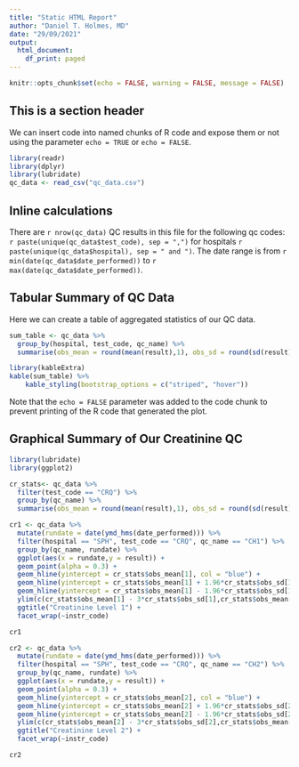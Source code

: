 ```yaml
---
title: "Static HTML Report"
author: "Daniel T. Holmes, MD"
date: "29/09/2021"
output:
  html_document:
    df_print: paged
---
```


```r
knitr::opts_chunk$set(echo = FALSE, warning = FALSE, message = FALSE)
```

## This is a section header

We can insert code into named chunks of R code and expose them or not using the parameter `echo = TRUE` or `echo = FALSE`.

```r
library(readr)
library(dplyr)
library(lubridate)
qc_data <- read_csv("qc_data.csv")
```

## Inline calculations

There are `r nrow(qc_data)` QC results in this file for the following qc codes: `r paste(unique(qc_data$test_code), sep = ",")` for hospitals `r paste(unique(qc_data$hospital), sep = " and ")`. The date range is from `r min(date(qc_data$date_performed))` to `r max(date(qc_data$date_performed))`.

## Tabular Summary of QC Data

Here we can create a table of aggregated statistics of our QC data.

```r
sum_table <- qc_data %>%
  group_by(hospital, test_code, qc_name) %>%
  summarise(obs_mean = round(mean(result),1), obs_sd = round(sd(result),1), obs_cv = round(obs_sd/obs_mean*100, 1), set_mean = round(mean[1],1), set_sd = sd[1], set_cv = round(set_sd/set_mean*100,1))

library(kableExtra)
kable(sum_table) %>%
    kable_styling(bootstrap_options = c("striped", "hover"))
```

Note that the `echo = FALSE` parameter was added to the code chunk to prevent printing of the R code that generated the plot.

## Graphical Summary of Our Creatinine QC

```r
library(lubridate)
library(ggplot2)

cr_stats<- qc_data %>%
  filter(test_code == "CRQ") %>%
  group_by(qc_name) %>%
  summarise(obs_mean = round(mean(result),1), obs_sd = round(sd(result),1), obs_cv = round(obs_sd/obs_mean*100, 1), set_mean = round(mean[1],1), set_sd = sd[1], set_cv = round(set_sd/set_mean*100,1))

cr1 <- qc_data %>%
  mutate(rundate = date(ymd_hms(date_performed))) %>%
  filter(hospital == "SPH", test_code == "CRQ", qc_name == "CH1") %>%
  group_by(qc_name, rundate) %>% 
  ggplot(aes(x = rundate,y = result)) +
  geom_point(alpha = 0.3) +
  geom_hline(yintercept = cr_stats$obs_mean[1], col = "blue") + 
  geom_hline(yintercept = cr_stats$obs_mean[1] + 1.96*cr_stats$obs_sd[1], col = "red", linetype = "dashed") + 
  geom_hline(yintercept = cr_stats$obs_mean[1] - 1.96*cr_stats$obs_sd[1], col = "red", linetype = "dashed") + 
  ylim(c(cr_stats$obs_mean[1] - 3*cr_stats$obs_sd[1],cr_stats$obs_mean[1] + 3*cr_stats$obs_sd[1])) +
  ggtitle("Creatinine Level 1") + 
  facet_wrap(~instr_code)

cr1
```

```r
cr2 <- qc_data %>%
  mutate(rundate = date(ymd_hms(date_performed))) %>%
  filter(hospital == "SPH", test_code == "CRQ", qc_name == "CH2") %>%
  group_by(qc_name, rundate) %>% 
  ggplot(aes(x = rundate,y = result)) +
  geom_point(alpha = 0.3) +
  geom_hline(yintercept = cr_stats$obs_mean[2], col = "blue") + 
  geom_hline(yintercept = cr_stats$obs_mean[2] + 1.96*cr_stats$obs_sd[2], col = "red", linetype = "dashed") + 
  geom_hline(yintercept = cr_stats$obs_mean[2] - 1.96*cr_stats$obs_sd[2], col = "red", linetype = "dashed") +
  ylim(c(cr_stats$obs_mean[2] - 3*cr_stats$obs_sd[2],cr_stats$obs_mean[2] + 3*cr_stats$obs_sd[2])) +
  ggtitle("Creatinine Level 2") +
  facet_wrap(~instr_code)

cr2
```
